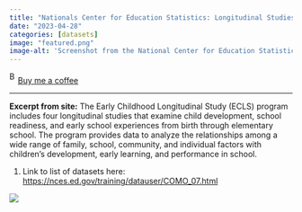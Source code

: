 ```yaml
---
title: "Nationals Center for Education Statistics: Longitudinal Studies"
date: "2023-04-28"
categories: [datasets]
image: "featured.png"
image-alt: 'Screenshot from the National Center for Education Statistics (NCES) introducing an online module titled “Introduction to the NCES Longitudinal Studies: 1972–2020.” The top section includes the IES:NCES logo and illustrations of people analyzing data on screens. Below, a circular cartoon graphic of a smiling student is centered above the module title. A green "Start" button appears at the bottom.'
---
```


<link href="https://fonts.googleapis.com/css?family=Cookie" rel="stylesheet"><a class="bmc-button" target="_blank" href="https://www.buymeacoffee.com/JoscelinRocha">![Buy me a coffee](https://cdn.buymeacoffee.com/buttons/bmc-new-btn-logo.svg){alt="Buy me a coffee" width="15" height="21"}Buy me a coffee</a>

------------------------------------------------------------------------

**Excerpt from site:** The Early Childhood Longitudinal Study (ECLS) program includes four longitudinal studies that examine child development, school readiness, and early school experiences from birth through elementary school. The program provides data to analyze the relationships among a wide range of family, school, community, and individual factors with children's development, early learning, and performance in school.

1.  Link to list of datasets here: <https://nces.ed.gov/training/datauser/COMO_07.html>

![](featured.png){fig-alt="Screenshot from the National Center for Education Statistics (NCES) introducing an online module titled “Introduction to the NCES Longitudinal Studies: 1972–2020.” The top section includes the IES:NCES logo and illustrations of people analyzing data on screens. Below, a circular cartoon graphic of a smiling student is centered above the module title. A green \"Start\" button appears at the bottom."}
